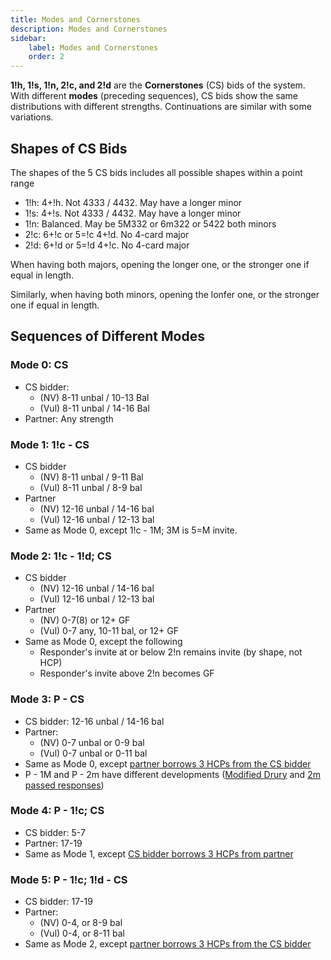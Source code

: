 ```yaml
---
title: Modes and Cornerstones
description: Modes and Cornerstones
sidebar:
    label: Modes and Cornerstones
    order: 2
---
```



**1!h, 1!s, 1!n, 2!c, and 2!d** are the **Cornerstones** (CS) bids of the system. With different **modes** (preceding sequences), CS bids show the same distributions with different strengths. Continuations are similar with some variations.

## Shapes of CS Bids

The shapes of the 5 CS bids includes all possible shapes within a point range

- 1!h: 4+!h. Not 4333 / 4432. May have a longer minor
- 1!s: 4+!s. Not 4333 / 4432. May have a longer minor
- 1!n: Balanced. May be 5M332 or 6m322 or 5422 both minors
- 2!c: 6+!c or 5=!c 4+!d. No 4-card major
- 2!d: 6+!d or 5=!d 4+!c. No 4-card major

When having both majors, opening the longer one, or the stronger one if equal in length.

Similarly, when having both minors, opening the lonfer one, or the stronger one if equal in length.


## Sequences of Different Modes

### Mode 0: CS

- CS bidder: 
    - (NV) 8-11 unbal / 10-13 Bal
    - (Vul) 8-11 unbal / 14-16 Bal
- Partner: Any strength

### Mode 1: 1!c - CS

- CS bidder
    - (NV) 8-11 unbal / 9-11 Bal
    - (Vul) 8-11 unbal / 8-9 bal
- Partner
    - (NV) 12-16 unbal / 14-16 bal
    - (Vul) 12-16 unbal / 12-13 bal
- Same as Mode 0, except 1!c - 1M; 3M is 5=M invite.

### Mode 2: 1!c - 1!d; CS
- CS bidder
    - (NV) 12-16 unbal / 14-16 bal
    - (Vul) 12-16 unbal / 12-13 bal
- Partner
    - (NV) 0-7(8) or 12+ GF
    - (Vul) 0-7 any, 10-11 bal, or 12+ GF
- Same as Mode 0, except the following
    - Responder's invite at or below 2!n remains invite (by shape, not HCP)
    - Responder's invite above 2!n becomes GF


### Mode 3: P - CS

- CS bidder: 12-16 unbal / 14-16 bal
- Partner: 
    - (NV) 0-7 unbal or 0-9 bal
    - (Vul) 0-7 unbal or 0-11 bal
- Same as Mode 0, except <u>partner borrows 3 HCPs from the CS bidder</u>
- P - 1M and P - 2m have different developments ([Modified Drury](/ricecake-junior/modules/cornerstones/#modified-drury) and [2m passed responses](/ricecake-junior/modules/cornerstones/#2m-passed-response))


### Mode 4: P - 1!c; CS

- CS bidder: 5-7
- Partner: 17-19
- Same as Mode 1, except <u>CS bidder borrows 3 HCPs from partner</u>


### Mode 5: P - 1!c; 1!d - CS
- CS bidder: 17-19
- Partner: 
    - (NV) 0-4, or 8-9 bal
    - (Vul) 0-4, or 8-11 bal
- Same as Mode 2, except <u>partner borrows 3 HCPs from the CS bidder</u>
